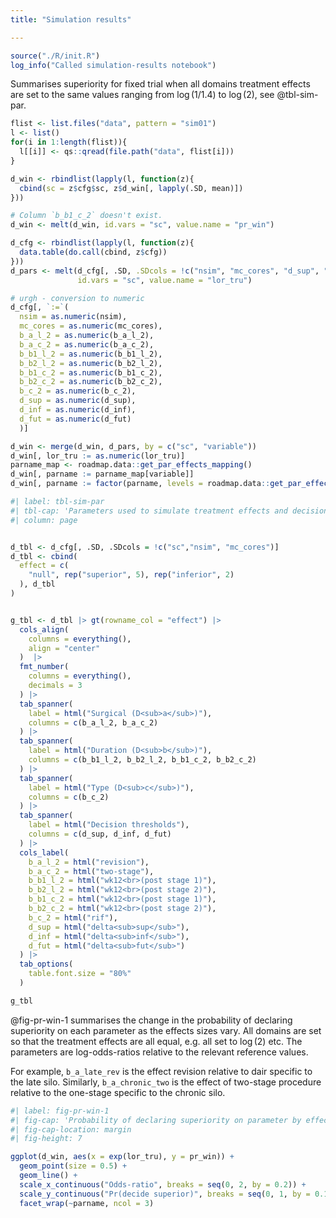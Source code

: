 ```yaml
---
title: "Simulation results"

---
```


```r
source("./R/init.R")
log_info("Called simulation-results notebook")
```

Summarises superiority for fixed trial when all domains treatment effects are set to the same values ranging from $\log(1/1.4)$ to $\log(2)$, see @tbl-sim-par.

```r
flist <- list.files("data", pattern = "sim01")
l <- list()
for(i in 1:length(flist)){
  l[[i]] <- qs::qread(file.path("data", flist[i]))
}

d_win <- rbindlist(lapply(l, function(z){
  cbind(sc = z$cfg$sc, z$d_win[, lapply(.SD, mean)])
}))

# Column `b_b1_c_2` doesn't exist.
d_win <- melt(d_win, id.vars = "sc", value.name = "pr_win")

d_cfg <- rbindlist(lapply(l, function(z){
  data.table(do.call(cbind, z$cfg)) 
}))
d_pars <- melt(d_cfg[, .SD, .SDcols = !c("nsim", "mc_cores", "d_sup", "d_inf", "d_fut")], 
               id.vars = "sc", value.name = "lor_tru")

# urgh - conversion to numeric
d_cfg[, `:=`(
  nsim = as.numeric(nsim),
  mc_cores = as.numeric(mc_cores),
  b_a_l_2 = as.numeric(b_a_l_2),
  b_a_c_2 = as.numeric(b_a_c_2),
  b_b1_l_2 = as.numeric(b_b1_l_2),
  b_b2_l_2 = as.numeric(b_b2_l_2),
  b_b1_c_2 = as.numeric(b_b1_c_2),
  b_b2_c_2 = as.numeric(b_b2_c_2),
  b_c_2 = as.numeric(b_c_2),
  d_sup = as.numeric(d_sup),
  d_inf = as.numeric(d_inf),
  d_fut = as.numeric(d_fut)
  )]

d_win <- merge(d_win, d_pars, by = c("sc", "variable"))  
d_win[, lor_tru := as.numeric(lor_tru)]
parname_map <- roadmap.data::get_par_effects_mapping()
d_win[, parname := parname_map[variable]]
d_win[, parname := factor(parname, levels = roadmap.data::get_par_effects_mapping())]
```

```r
#| label: tbl-sim-par
#| tbl-cap: 'Parameters used to simulate treatment effects and decision thresholds'
#| column: page


d_tbl <- d_cfg[, .SD, .SDcols = !c("sc","nsim", "mc_cores")]
d_tbl <- cbind(
  effect = c(
    "null", rep("superior", 5), rep("inferior", 2)
  ), d_tbl
)


g_tbl <- d_tbl |> gt(rowname_col = "effect") |> 
  cols_align(
    columns = everything(),
    align = "center"
  )  |> 
  fmt_number(
    columns = everything(),
    decimals = 3
  ) |>
  tab_spanner(
    label = html("Surgical (D<sub>a</sub>)"),
    columns = c(b_a_l_2, b_a_c_2)
  ) |>
  tab_spanner(
    label = html("Duration (D<sub>b</sub>)"),
    columns = c(b_b1_l_2, b_b2_l_2, b_b1_c_2, b_b2_c_2)
  ) |>
  tab_spanner(
    label = html("Type (D<sub>c</sub>)"),
    columns = c(b_c_2)
  ) |>
  tab_spanner(
    label = html("Decision thresholds"),
    columns = c(d_sup, d_inf, d_fut)
  ) |>
  cols_label(
    b_a_l_2 = html("revision"),
    b_a_c_2 = html("two-stage"),
    b_b1_l_2 = html("wk12<br>(post stage 1)"),
    b_b2_l_2 = html("wk12<br>(post stage 2)"),
    b_b1_c_2 = html("wk12<br>(post stage 1)"),
    b_b2_c_2 = html("wk12<br>(post stage 2)"),
    b_c_2 = html("rif"),
    d_sup = html("delta<sub>sup</sub>"),
    d_inf = html("delta<sub>inf</sub>"),
    d_fut = html("delta<sub>fut</sub>")
  ) |>
  tab_options(
    table.font.size = "80%"
  ) 

g_tbl
```

@fig-pr-win-1 summarises the change in the probability of declaring superiority on each parameter as the effects sizes vary.
All domains are set so that the treatment effects are all equal, e.g. all set to $\log(2)$ etc.
The parameters are log-odds-ratios relative to the relevant reference values.

For example, `b_a_late_rev` is the effect revision relative to dair specific to the late silo.
Similarly, `b_a_chronic_two` is the effect of two-stage procedure relative to the one-stage specific to the chronic silo.

```r
#| label: fig-pr-win-1
#| fig-cap: 'Probability of declaring superiority on parameter by effect size (all pars set with same OR).'
#| fig-cap-location: margin
#| fig-height: 7

ggplot(d_win, aes(x = exp(lor_tru), y = pr_win)) +
  geom_point(size = 0.5) +
  geom_line() +
  scale_x_continuous("Odds-ratio", breaks = seq(0, 2, by = 0.2)) +
  scale_y_continuous("Pr(decide superior)", breaks = seq(0, 1, by = 0.1)) +
  facet_wrap(~parname, ncol = 3)
```

